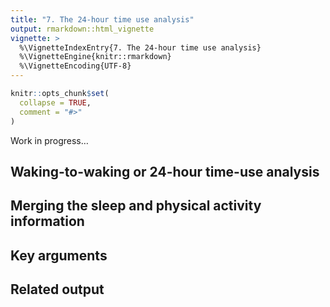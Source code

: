 ```yaml
---
title: "7. The 24-hour time use analysis"
output: rmarkdown::html_vignette
vignette: >
  %\VignetteIndexEntry{7. The 24-hour time use analysis}
  %\VignetteEngine{knitr::rmarkdown}
  %\VignetteEncoding{UTF-8}
---
```


```r
knitr::opts_chunk$set(
  collapse = TRUE,
  comment = "#>"
)
```

Work in progress...

## Waking-to-waking or 24-hour time-use analysis

## Merging the sleep and physical activity information

## Key arguments

## Related output
